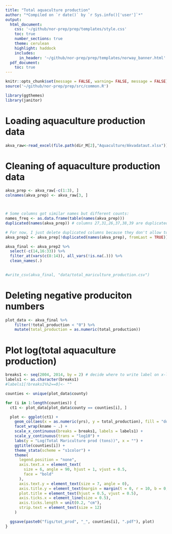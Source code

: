 ```yaml
---
title: "Total aquaculture production"
author: "*Compiled on `r date()` by `r Sys.info()['user']`*"
output: 
  html_document:
    css: '~/github/nor-prep/prep/templates/style.css'
    toc: true
    number_sections: true
    theme: cerulean
    highlight: haddock
    includes: 
      in_header: '~/github/nor-prep/prep/templates/norway_banner.html'
  pdf_document:
    toc: true
---
```

```r
knitr::opts_chunk$set(message = FALSE, warning= FALSE, message = FALSE)
source('~/github/nor-prep/prep/src/common.R')
```

```r
library(ggthemes)
library(janitor)
```

# Loading aquaculture production data
```r
akva_raw<-read_excel(file.path(dir_M[2],"Aquaculture/Akvadataut.xlsx")) 
```

# Cleaning of aquaculture production data
```r
akva_prep <- akva_raw[-c(1:3), ]
colnames(akva_prep) <- akva_raw[3, ]



# Some columns got similar names but different counts:
names_freq <- as.data.frame(table(names(akva_prep)))
duplicated(names(akva_prep)) # columns 27,31,26,37,38,39 are duplicated (all about phoshorus and nitrogen)

# For now, I just delete duplicated columns because they don't allow to clean data fully
akva_prep2 <- akva_prep[!duplicated(names(akva_prep), fromLast = TRUE)]

akva_final <- akva_prep2 %>%
  select(-c(14,16:33)) %>%
  filter_at(vars(c(8:14)), all_vars(!is.na(.))) %>% 
  clean_names(.)   
 

#write_csv(akva_final, "data/total_mariculture_production.csv")
```

# Deleting negative produciton numbers 
```r
plot_data <- akva_final %>%  
    filter(!total_production < "0") %>% 
    mutate(total_production = as.numeric(total_production))
```


# Plot log(total aquaculture production)
```r
breaks1 <- seq(2004, 2014, by = 2) # decide where to write label on x-labels
labels1 <- as.character(breaks1) 
#labels1[!breaks1%%2==0]<- "" 

counties <- unique(plot_data$county)

for (i in 1:length(counties)) {
  ct1 <- plot_data[plot_data$county == counties[i], ]

  plot <- ggplot(ct1) +
    geom_col(aes(x = as.numeric(yrs), y = total_production), fill = "dodgerblue4") +
    facet_wrap(kname ~ .) +
    scale_x_continuous(breaks = breaks1, labels = labels1) +
    scale_y_continuous(trans = "log10") +
    labs(y = "Log(Total Mariculture prod (tons))", x = "") +
    ggtitle(counties[i]) +
    theme_stata(scheme = "s1color") +
    theme(
      legend.position = "none",
      axis.text.x = element_text(
        size = 6, angle = 90, hjust = 1, vjust = 0.5,
        face = "bold"
      ),
      axis.text.y = element_text(size = 7, angle = 0),
      axis.title.y = element_text(margin = margin(t = 0, r = 10, b = 0, l = 0)),
      plot.title = element_text(hjust = 0.5, vjust = 0.5),
      axis.ticks.x = element_line(size = 0.5),
      axis.ticks.length = unit(0.2, "cm"),
      strip.text = element_text(size = 12)
    )

  ggsave(paste0("figs/tot_prod", "_", counties[i], ".pdf"), plot)
}

```

